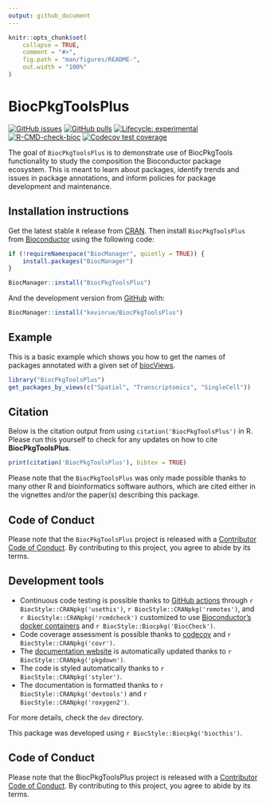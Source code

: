 ```yaml
---
output: github_document
---
```


<!-- README.md is generated from README.Rmd. Please edit that file -->

```r
knitr::opts_chunk$set(
    collapse = TRUE,
    comment = "#>",
    fig.path = "man/figures/README-",
    out.width = "100%"
)
```

# BiocPkgToolsPlus

<!-- badges: start -->
[![GitHub issues](https://img.shields.io/github/issues/kevinrue/BiocPkgToolsPlus)](https://github.com/kevinrue/BiocPkgToolsPlus/issues)
[![GitHub pulls](https://img.shields.io/github/issues-pr/kevinrue/BiocPkgToolsPlus)](https://github.com/kevinrue/BiocPkgToolsPlus/pulls)
[![Lifecycle: experimental](https://img.shields.io/badge/lifecycle-experimental-orange.svg)](https://lifecycle.r-lib.org/articles/stages.html#experimental)
[![R-CMD-check-bioc](https://github.com/kevinrue/BiocPkgToolsPlus/workflows/R-CMD-check-bioc/badge.svg)](https://github.com/kevinrue/BiocPkgToolsPlus/actions)
[![Codecov test coverage](https://codecov.io/gh/kevinrue/BiocPkgToolsPlus/branch/main/graph/badge.svg)](https://app.codecov.io/gh/kevinrue/BiocPkgToolsPlus?branch=main)
<!-- badges: end -->

The goal of `BiocPkgToolsPlus` is to demonstrate use of BiocPkgTools functionality to
study the composition the Bioconductor package ecosystem. This is meant
to learn about packages, identify trends and issues in package annotations,
and inform policies for package development and maintenance.

## Installation instructions

Get the latest stable `R` release from [CRAN](http://cran.r-project.org/). Then install `BiocPkgToolsPlus` from [Bioconductor](http://bioconductor.org/) using the following code:

```r
if (!requireNamespace("BiocManager", quietly = TRUE)) {
    install.packages("BiocManager")
}

BiocManager::install("BiocPkgToolsPlus")
```

And the development version from [GitHub](https://github.com/kevinrue/BiocPkgToolsPlus) with:

```r
BiocManager::install("kevinrue/BiocPkgToolsPlus")
```

## Example

This is a basic example which shows you how to get the names of packages annotated with a given set of [biocViews](https://www.bioconductor.org/packages/release/BiocViews.html).

```r
library("BiocPkgToolsPlus")
get_packages_by_views(c("Spatial", "Transcriptomics", "SingleCell"))
```

## Citation

Below is the citation output from using `citation('BiocPkgToolsPlus')` in R. Please
run this yourself to check for any updates on how to cite __BiocPkgToolsPlus__.

```r
print(citation('BiocPkgToolsPlus'), bibtex = TRUE)
```

Please note that the `BiocPkgToolsPlus` was only made possible thanks to many other R and bioinformatics software authors, which are cited either in the vignettes and/or the paper(s) describing this package.

## Code of Conduct

Please note that the `BiocPkgToolsPlus` project is released with a [Contributor Code of Conduct](http://bioconductor.org/about/code-of-conduct/). By contributing to this project, you agree to abide by its terms.

## Development tools

* Continuous code testing is possible thanks to [GitHub actions](https://www.tidyverse.org/blog/2020/04/usethis-1-6-0/)  through `r BiocStyle::CRANpkg('usethis')`, `r BiocStyle::CRANpkg('remotes')`, and `r BiocStyle::CRANpkg('rcmdcheck')` customized to use [Bioconductor's docker containers](https://www.bioconductor.org/help/docker/) and `r BiocStyle::Biocpkg('BiocCheck')`.
* Code coverage assessment is possible thanks to [codecov](https://codecov.io/gh) and `r BiocStyle::CRANpkg('covr')`.
* The [documentation website](http://kevinrue.github.io/BiocPkgToolsPlus) is automatically updated thanks to `r BiocStyle::CRANpkg('pkgdown')`.
* The code is styled automatically thanks to `r BiocStyle::CRANpkg('styler')`.
* The documentation is formatted thanks to `r BiocStyle::CRANpkg('devtools')` and `r BiocStyle::CRANpkg('roxygen2')`.

For more details, check the `dev` directory.

This package was developed using `r BiocStyle::Biocpkg('biocthis')`.

## Code of Conduct

Please note that the BiocPkgToolsPlus project is released with a [Contributor Code of Conduct](http://bioconductor.org/about/code-of-conduct/). By contributing to this project, you agree to abide by its terms.
